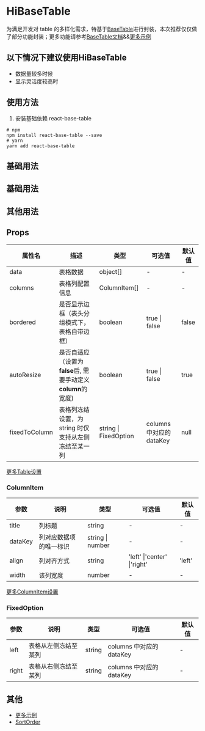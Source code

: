 # HiBaseTable

为满足开发对 table 的多样化需求，特基于[BaseTable](https://autodesk.github.io/react-base-table/docs/get-started)进行封装，本次推荐仅仅做了部分功能封装；更多功能请参考[BaseTable文档](https://autodesk.github.io/react-base-table/docs/get-started)&&[更多示例](https://autodesk.github.io/react-base-table/examples/default)

## 以下情况下建议使用HiBaseTable

 - 数据量较多时候
 - 显示灵活度较高时

## 使用方法


1. 安装基础依赖 react-base-table 

```shell
# npm
npm install react-base-table --save
# yarn
yarn add react-base-table

```
## 基础用法

## 基础用法


<DemoBase />

## 其他用法


<DemoTooltip />

## Props

| 属性名             | 描述                                                                                                    | 类型                                           | 可选值                                    | 默认值     |
| ------------------ | ------------------------------------------------------------------------------------------------------- | ---------------------------------------------- | ----------------------------------------- | ---------- |
| data               | 表格数据                                                                                                | object[]                                       | -                                         | -          |
| columns            | 表格列配置信息                                                                                          | ColumnItem[]                                   | -                                         | -          |
| bordered           | 是否显示边框（表头分组模式下，表格自带边框）                                                            | boolean                                        | true \| false                             | false      |
| autoResize         | 是否自适应（设置为**false**后, 需要手动定义**column**的宽度)                                                                                       | boolean                                        | true \| false                             | true      |
| fixedToColumn      | 表格列冻结设置，为 string 时仅支持从左侧冻结至某一列                                                    | string \| FixedOption                          | columns 中对应的 dataKey                                          | null       |

[更多Table设置](https://autodesk.github.io/react-base-table/api/basetable)

### ColumnItem

| 参数     | 说明                   | 类型                                                                             | 可选值            | 默认值 |
| -------- | ---------------------- | -------------------------------------------------------------------------------- | ----------------- | ------ |
| title    | 列标题                 | string                                                                           | -                 | -      |
| dataKey  | 列对应数据项的唯一标识 | string \| number                                                                 | -                 | -      |
| align    | 列对齐方式             | string                                                                           | 'left' \|'center' \|'right' | 'left' |
| width    | 该列宽度               | number                                                                           | -                 | -      |

[更多ColumnItem设置](https://autodesk.github.io/react-base-table/api/column)


### FixedOption

| 参数  | 说明                 | 类型   | 可选值 | 默认值 |
| ----- | -------------------- | ------ | ------ | ------ |
| left  | 表格从左侧冻结至某列 | string | columns 中对应的 dataKey      | -      |
| right | 表格从右侧冻结至某列 | string | columns 中对应的 dataKey       | -      |

### 



## 其他

- [更多示例](https://autodesk.github.io/react-base-table/examples/default)
- [SortOrder](https://github.com/Autodesk/react-base-table/blob/master/src/SortOrder.js)